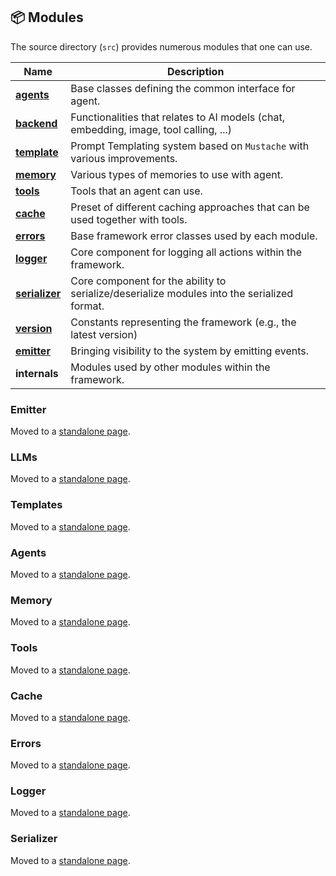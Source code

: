 ## 📦 Modules

The source directory (`src`) provides numerous modules that one can use.

| Name                                 | Description                                                                                 |
| ------------------------------------ | ------------------------------------------------------------------------------------------- |
| [**agents**](./agents.md)            | Base classes defining the common interface for agent.                                       |
| [**backend**](./backend.md)          | Functionalities that relates to AI models (chat, embedding, image, tool calling, ...)       |
| [**template**](./templates.md)       | Prompt Templating system based on `Mustache` with various improvements.                     |
| [**memory**](./memory.md)            | Various types of memories to use with agent.                                                |
| [**tools**](./tools.md)              | Tools that an agent can use.                                                                |
| [**cache**](./cache.md)              | Preset of different caching approaches that can be used together with tools.                |
| [**errors**](./errors.md)            | Base framework error classes used by each module.                                           |
| [**logger**](./logger.md)            | Core component for logging all actions within the framework.                                |
| [**serializer**](./serialization.md) | Core component for the ability to serialize/deserialize modules into the serialized format. |
| [**version**](./version.md)          | Constants representing the framework (e.g., the latest version)                             |
| [**emitter**](./emitter.md)          | Bringing visibility to the system by emitting events.                                       |
| **internals**                        | Modules used by other modules within the framework.                                         |

### Emitter

Moved to a [standalone page](emitter.md).

### LLMs

Moved to a [standalone page](backend.md).

### Templates

Moved to a [standalone page](templates.md).

### Agents

Moved to a [standalone page](agents.md).

### Memory

Moved to a [standalone page](memory.md).

### Tools

Moved to a [standalone page](tools.md).

### Cache

Moved to a [standalone page](cache.md).

### Errors

Moved to a [standalone page](errors.md).

### Logger

Moved to a [standalone page](logger.md).

### Serializer

Moved to a [standalone page](serialization.md).
